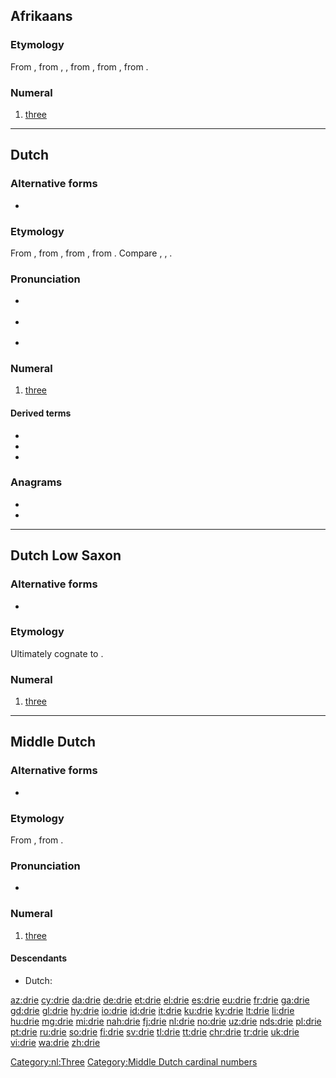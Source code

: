 ==Afrikaans==
{{cardinalbox|af|2|3|4|twee|vier|ord=derde}}

===Etymology===
From {{inh|af|nl|drie}}, from {{inh|af|dum|dri}}, {{m|dum|drie}}, from {{inh|af|odt|*thrie}}, from {{inh|af|gem-pro|*þrīz}}, from {{inh|af|ine-pro|*tréyes}}.

===Numeral===
{{head|af|numeral}}

# {{lb|af|cardinal}} [[three]]

----

==Dutch==

===Alternative forms===
* {{l|nl|drij}} {{qualifier|rare, in dialectal Belgian Dutch}}

===Etymology===
From {{inh|nl|dum|drie}}, from {{inh|nl|odt|*thrie}}, from {{inh|nl|gem-pro|*þrīz}}, from {{inh|nl|ine-pro|*tréyes}}. Compare {{cog|de|drei}}, {{cog|fy|thre|thrē}}, {{cog|en|three}}.

===Pronunciation===
* {{a|BE}} {{IPA|/dri/|lang=nl}}
*: {{audio|Nl-drie (Belgium).ogg|audio (Belgium)|lang=nl}}
* {{a|NL}} {{IPA|/dri/|lang=nl}}
*: {{audio|Nl-drie.ogg|audio (Netherlands)|lang=nl}}
* {{rhymes|i|lang=nl}}

===Numeral===
{{cardinalbox|nl|2|3|4|twee|vier|ord=derde}}
{{nl-num}}

# {{lb|nl|cardinal}} [[three]]

====Derived terms====
* {{l|nl|driehoek}}
* {{l|nl|driekwart}}
* {{l|nl|drievoudig}}

===Anagrams===
* {{l|nl|dier}}
* {{l|nl|ried}}

[[Category:nl:Three]]

----

==Dutch Low Saxon==

===Alternative forms===
* {{l|nds-nl|drij}}

===Etymology===
Ultimately cognate to {{cog|de|drei}}.

===Numeral===
{{head|nds-nl|numeral}}

# {{lb|nds-nl|cardinal}} [[three]]

----

==Middle Dutch==

===Alternative forms===
* {{l|dum|dri}}

===Etymology===
From {{inh|dum|odt|thrīe}}, from {{inh|dum|gem-pro|*þrīz}}.

===Pronunciation===
* {{IPA|lang=dum|/driə/}}

===Numeral===
{{head|dum|numeral}}

# [[three]]

====Descendants====
* Dutch: {{l|nl|drie}}

[[Category:Middle Dutch cardinal numbers]]

[[az:drie]]
[[cy:drie]]
[[da:drie]]
[[de:drie]]
[[et:drie]]
[[el:drie]]
[[es:drie]]
[[eu:drie]]
[[fr:drie]]
[[ga:drie]]
[[gd:drie]]
[[gl:drie]]
[[hy:drie]]
[[io:drie]]
[[id:drie]]
[[it:drie]]
[[ku:drie]]
[[ky:drie]]
[[lt:drie]]
[[li:drie]]
[[hu:drie]]
[[mg:drie]]
[[mi:drie]]
[[nah:drie]]
[[fj:drie]]
[[nl:drie]]
[[no:drie]]
[[uz:drie]]
[[nds:drie]]
[[pl:drie]]
[[pt:drie]]
[[ru:drie]]
[[so:drie]]
[[fi:drie]]
[[sv:drie]]
[[tl:drie]]
[[tt:drie]]
[[chr:drie]]
[[tr:drie]]
[[uk:drie]]
[[vi:drie]]
[[wa:drie]]
[[zh:drie]]
